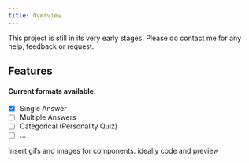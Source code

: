 ```yaml
---
title: Overview
---
```


<div className='flex items-center gap-x-2'>
  <VersionTag version="v0.1.2" />
</div>
<Callout type='info' className='mt-4'>
This project is still in its very early stages. Please do contact me for any help, feedback or request.
</Callout>


## Features
#### Current formats available:
- [x] Single Answer
- [ ] Multiple Answers
- [ ] Categorical (Personality Quiz)
- [ ] ...

Insert gifs and images for components. ideally code and preview